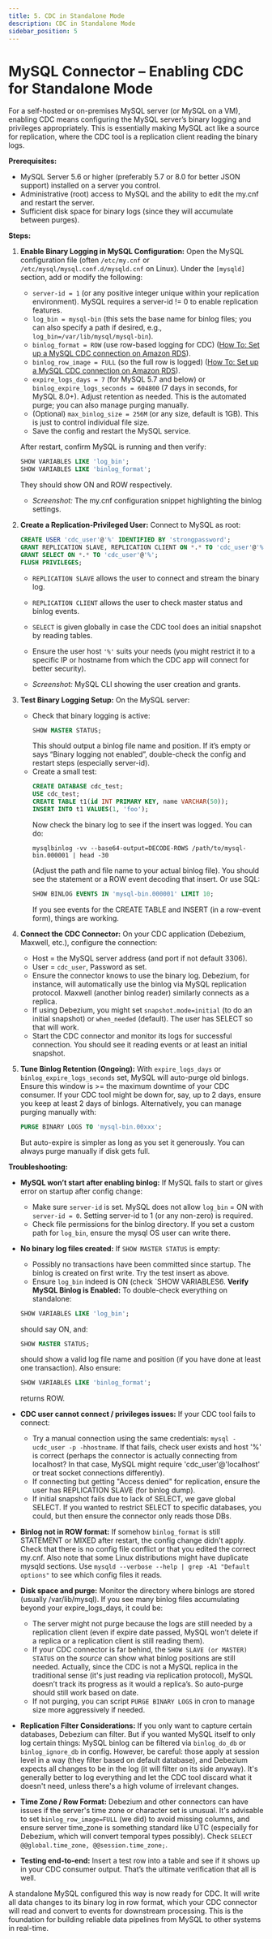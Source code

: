 ```yaml
---
title: 5. CDC in Standalone Mode 
description: CDC in Standalone Mode
sidebar_position: 5
---
```



# MySQL Connector – Enabling CDC for Standalone Mode

For a self-hosted or on-premises MySQL server (or MySQL on a VM), enabling CDC means configuring the MySQL server’s binary logging and privileges appropriately. This is essentially making MySQL act like a source for replication, where the CDC tool is a replication client reading the binary logs.

**Prerequisites:**

- MySQL Server 5.6 or higher (preferably 5.7 or 8.0 for better JSON support) installed on a server you control.
- Administrative (root) access to MySQL and the ability to edit the my.cnf and restart the server.
- Sufficient disk space for binary logs (since they will accumulate between purges).

**Steps:**

1. **Enable Binary Logging in MySQL Configuration:** Open the MySQL configuration file (often `/etc/my.cnf` or `/etc/mysql/mysql.conf.d/mysqld.cnf` on Linux). Under the `[mysqld]` section, add or modify the following:
   - `server-id = 1` (or any positive integer unique within your replication environment). MySQL requires a server-id != 0 to enable replication features.
   - `log_bin = mysql-bin` (this sets the base name for binlog files; you can also specify a path if desired, e.g., `log_bin=/var/lib/mysql/mysql-bin`).
   - `binlog_format = ROW` (use row-based logging for CDC) ([How To: Set up a MySQL CDC connection on Amazon RDS](https://docs.decodable.co/howto/how-to-set-up-an-aws-aurora-mysql-cdc-connection.html#:~:text=1,Amazon%20RDS%29%20console)).
   - `binlog_row_image = FULL` (so the full row is logged) ([How To: Set up a MySQL CDC connection on Amazon RDS](https://docs.decodable.co/howto/how-to-set-up-an-aws-aurora-mysql-cdc-connection.html#:~:text=mysql,)).
   - `expire_logs_days = 7` (for MySQL 5.7 and below) or `binlog_expire_logs_seconds = 604800` (7 days in seconds, for MySQL 8.0+). Adjust retention as needed. This is the automated purge; you can also manage purging manually.
   - (Optional) `max_binlog_size = 256M` (or any size, default is 1GB). This is just to control individual file size.
   - Save the config and restart the MySQL service.

   After restart, confirm MySQL is running and then verify:
   ```sql
   SHOW VARIABLES LIKE 'log_bin';
   SHOW VARIABLES LIKE 'binlog_format';
   ```
   They should show ON and ROW respectively.

   - *Screenshot:* The my.cnf configuration snippet highlighting the binlog settings.

2. **Create a Replication-Privileged User:** Connect to MySQL as root:
   ```sql
   CREATE USER 'cdc_user'@'%' IDENTIFIED BY 'strongpassword';
   GRANT REPLICATION SLAVE, REPLICATION CLIENT ON *.* TO 'cdc_user'@'%';
   GRANT SELECT ON *.* TO 'cdc_user'@'%';
   FLUSH PRIVILEGES;
   ```
   - `REPLICATION SLAVE` allows the user to connect and stream the binary log.
   - `REPLICATION CLIENT` allows the user to check master status and binlog events.
   - `SELECT` is given globally in case the CDC tool does an initial snapshot by reading tables.
   - Ensure the user host `'%'` suits your needs (you might restrict it to a specific IP or hostname from which the CDC app will connect for better security).

   - *Screenshot:* MySQL CLI showing the user creation and grants.

3. **Test Binary Logging Setup:** On the MySQL server:
   - Check that binary logging is active:
     ```sql
     SHOW MASTER STATUS;
     ```
     This should output a binlog file name and position. If it’s empty or says “Binary logging not enabled”, double-check the config and restart steps (especially server-id).
   - Create a small test:
     ```sql
     CREATE DATABASE cdc_test;
     USE cdc_test;
     CREATE TABLE t1(id INT PRIMARY KEY, name VARCHAR(50));
     INSERT INTO t1 VALUES(1, 'foo');
     ```
     Now check the binary log to see if the insert was logged. You can do:
     ```
     mysqlbinlog -vv --base64-output=DECODE-ROWS /path/to/mysql-bin.000001 | head -30
     ```
     (Adjust the path and file name to your actual binlog file). You should see the statement or a ROW event decoding that insert.
     Or use SQL:
     ```sql
     SHOW BINLOG EVENTS IN 'mysql-bin.000001' LIMIT 10;
     ```
     If you see events for the CREATE TABLE and INSERT (in a row-event form), things are working.

4. **Connect the CDC Connector:** On your CDC application (Debezium, Maxwell, etc.), configure the connection:
   - Host = the MySQL server address (and port if not default 3306).
   - User = `cdc_user`, Password as set.
   - Ensure the connector knows to use the binary log. Debezium, for instance, will automatically use the binlog via MySQL replication protocol. Maxwell (another binlog reader) similarly connects as a replica.
   - If using Debezium, you might set `snapshot.mode=initial` (to do an initial snapshot) or `when_needed` (default). The user has SELECT so that will work.
   - Start the CDC connector and monitor its logs for successful connection. You should see it reading events or at least an initial snapshot.

5. **Tune Binlog Retention (Ongoing):** With `expire_logs_days` or `binlog_expire_logs_seconds` set, MySQL will auto-purge old binlogs. Ensure this window is >= the maximum downtime of your CDC consumer. If your CDC tool might be down for, say, up to 2 days, ensure you keep at least 2 days of binlogs. Alternatively, you can manage purging manually with:
   ```sql
   PURGE BINARY LOGS TO 'mysql-bin.00xxx';
   ```
   But auto-expire is simpler as long as you set it generously. You can always purge manually if disk gets full.

**Troubleshooting:**

- **MySQL won’t start after enabling binlog:** If MySQL fails to start or gives error on startup after config change:
  - Make sure `server-id` is set. MySQL does not allow `log_bin` = ON with `server-id = 0`. Setting server-id to 1 (or any non-zero) is required.
  - Check file permissions for the binlog directory. If you set a custom path for `log_bin`, ensure the mysql OS user can write there.

- **No binary log files created:** If `SHOW MASTER STATUS` is empty:
  - Possibly no transactions have been committed since startup. The binlog is created on first write. Try the test insert as above.
  - Ensure `log_bin` indeed is ON (check `SHOW VARIABLES6. **Verify MySQL Binlog is Enabled:** To double-check everything on standalone:
   ```sql
   SHOW VARIABLES LIKE 'log_bin';
   ```
   should say ON, and:
   ```sql
   SHOW MASTER STATUS;
   ```
   should show a valid log file name and position (if you have done at least one transaction). Also ensure:
   ```sql
   SHOW VARIABLES LIKE 'binlog_format';
   ```
   returns ROW.

- **CDC user cannot connect / privileges issues:** If your CDC tool fails to connect:
  - Try a manual connection using the same credentials: `mysql -ucdc_user -p -hhostname`. If that fails, check user exists and host '%' is correct (perhaps the connector is actually connecting from localhost? In that case, MySQL might require 'cdc_user'@'localhost' or treat socket connections differently).
  - If connecting but getting "Access denied" for replication, ensure the user has REPLICATION SLAVE (for binlog dump).
  - If initial snapshot fails due to lack of SELECT, we gave global SELECT. If you wanted to restrict SELECT to specific databases, you could, but then ensure the connector only reads those DBs.
  
- **Binlog not in ROW format:** If somehow `binlog_format` is still STATEMENT or MIXED after restart, the config change didn't apply. Check that there is no config file conflict or that you edited the correct my.cnf. Also note that some Linux distributions might have duplicate mysqld sections. Use `mysqld --verbose --help | grep -A1 "Default options"` to see which config files it reads.

- **Disk space and purge:** Monitor the directory where binlogs are stored (usually /var/lib/mysql). If you see many binlog files accumulating beyond your expire_logs_days, it could be:
  - The server might not purge because the logs are still needed by a replication client (even if expire date passed, MySQL won’t delete if a replica or a replication client is still reading them).
  - If your CDC connector is far behind, the `SHOW SLAVE (or MASTER) STATUS` on the *source* can show what binlog positions are still needed. Actually, since the CDC is not a MySQL replica in the traditional sense (it's just reading via replication protocol), MySQL doesn’t track its progress as it would a replica’s. So auto-purge should still work based on date.
  - If not purging, you can script `PURGE BINARY LOGS` in cron to manage size more aggressively if needed.

- **Replication Filter Considerations:** If you only want to capture certain databases, Debezium can filter. But if you wanted MySQL itself to only log certain things: MySQL binlog can be filtered via `binlog_do_db` or `binlog_ignore_db` in config. However, be careful: those apply at session level in a way (they filter based on default database), and Debezium expects all changes to be in the log (it will filter on its side anyway). It's generally better to log everything and let the CDC tool discard what it doesn't need, unless there's a high volume of irrelevant changes.

- **Time Zone / Row Format:** Debezium and other connectors can have issues if the server's time zone or character set is unusual. It's advisable to set `binlog_row_image=FULL` (we did) to avoid missing columns, and ensure server time_zone is something standard like UTC (especially for Debezium, which will convert temporal types possibly). Check `SELECT @@global.time_zone, @@session.time_zone;`.

- **Testing end-to-end:** Insert a test row into a table and see if it shows up in your CDC consumer output. That’s the ultimate verification that all is well.

A standalone MySQL configured this way is now ready for CDC. It will write all data changes to its binary log in row format, which your CDC connector will read and convert to events for downstream processing. This is the foundation for building reliable data pipelines from MySQL to other systems in real-time.